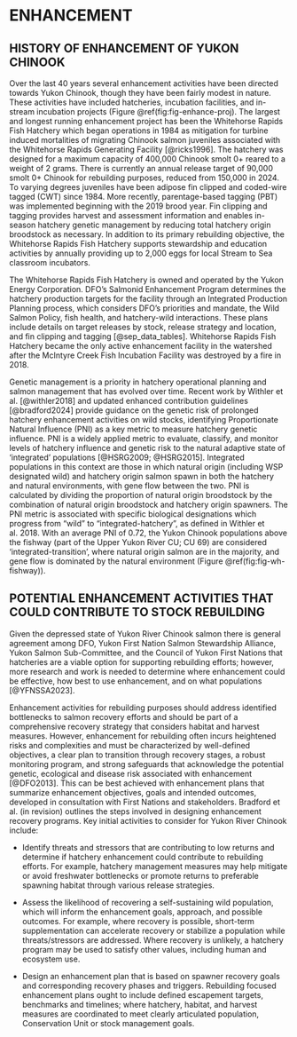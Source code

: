 # ENHANCEMENT {#sec:enhancement}

## HISTORY OF ENHANCEMENT OF YUKON CHINOOK

Over the last 40 years several enhancement activities have been directed towards Yukon Chinook, though they have been fairly modest in nature. These activities have included hatcheries, incubation facilities, and in-stream incubation projects (Figure \@ref(fig:fig-enhance-proj). The largest and longest running enhancement project has been the Whitehorse Rapids Fish Hatchery which began operations in 1984 as mitigation for turbine induced mortalities of migrating Chinook salmon juveniles associated with the Whitehorse Rapids Generating Facility [@ricks1996]. The hatchery was designed for a maximum capacity of 400,000 Chinook smolt 0+ reared to a weight of 2 grams. There is currently an annual release target of 90,000 smolt 0+ Chinook for rebuilding purposes, reduced from 150,000 in 2024. To varying degrees juveniles have been adipose fin clipped and coded-wire tagged (CWT) since 1984. More recently, parentage-based tagging (PBT) was implemented beginning with the 2019 brood year. Fin clipping and tagging provides harvest and assessment information and enables in-season hatchery genetic management by reducing total hatchery origin broodstock as necessary. In addition to its primary rebuilding objective, the Whitehorse Rapids Fish Hatchery supports stewardship and education activities by annually providing up to 2,000 eggs for local Stream to Sea classroom incubators.

The Whitehorse Rapids Fish Hatchery is owned and operated by the Yukon Energy Corporation. DFO's Salmonid Enhancement Program determines the hatchery production targets for the facility through an Integrated Production Planning process, which considers DFO's priorities and mandate, the Wild Salmon Policy, fish health, and hatchery-wild interactions. These plans include details on target releases by stock, release strategy and location, and fin clipping and tagging [@sep_data_tables]. Whitehorse Rapids Fish Hatchery became the only active enhancement facility in the watershed after the McIntyre Creek Fish Incubation Facility was destroyed by a fire in 2018.

Genetic management is a priority in hatchery operational planning and salmon management that has evolved over time. Recent work by Withler et al. [@withler2018] and updated enhanced contribution guidelines [@bradford2024] provide guidance on the genetic risk of prolonged hatchery enhancement activities on wild stocks, identifying Proportionate Natural Influence (PNI) as a key metric to measure hatchery genetic influence. PNI is a widely applied metric to evaluate, classify, and monitor levels of hatchery influence and genetic risk to the natural adaptive state of 'integrated' populations [@HSRG2009; @HSRG2015]. Integrated populations in this context are those in which natural origin (including WSP designated wild) and hatchery origin salmon spawn in both the hatchery and natural environments, with gene flow between the two. PNI is calculated by dividing the proportion of natural origin broodstock by the combination of natural origin broodstock and hatchery origin spawners. The PNI metric is associated with specific biological designations which progress from "wild" to "integrated-hatchery", as defined in Withler et al. 2018. With an average PNI of 0.72, the Yukon Chinook populations above the fishway (part of the Upper Yukon River CU; CU 69) are considered 'integrated-transition', where natural origin salmon are in the majority, and gene flow is dominated by the natural environment (Figure \@ref(fig:fig-wh-fishway)).

## POTENTIAL ENHANCEMENT ACTIVITIES THAT COULD CONTRIBUTE TO STOCK REBUILDING

Given the depressed state of Yukon River Chinook salmon there is general agreement among DFO, Yukon First Nation Salmon Stewardship Alliance, Yukon Salmon Sub-Committee, and the Council of Yukon First Nations that hatcheries are a viable option for supporting rebuilding efforts; however, more research and work is needed to determine where enhancement could be effective, how best to use enhancement, and on what populations [@YFNSSA2023].

Enhancement activities for rebuilding purposes should address identified bottlenecks to salmon recovery efforts and should be part of a comprehensive recovery strategy that considers habitat and harvest measures. However, enhancement for rebuilding often incurs heightened risks and complexities and must be characterized by well-defined objectives, a clear plan to transition through recovery stages, a robust monitoring program, and strong safeguards that acknowledge the potential genetic, ecological and disease risk associated with enhancement [@DFO2013]. This can be best achieved with enhancement plans that summarize enhancement objectives, goals and intended outcomes, developed in consultation with First Nations and stakeholders. Bradford et al. (in revision) outlines the steps involved in designing enhancement recovery programs. Key initial activities to consider for Yukon River Chinook include:

- Identify threats and stressors that are contributing to low returns and determine if hatchery enhancement could contribute to rebuilding efforts. For example, hatchery management measures may help mitigate or avoid freshwater bottlenecks or promote returns to preferable spawning habitat through various release strategies.

- Assess the likelihood of recovering a self-sustaining wild population, which will inform the enhancement goals, approach, and possible outcomes. For example, where recovery is possible, short-term supplementation can accelerate recovery or stabilize a population while threats/stressors are addressed. Where recovery is unlikely, a hatchery program may be used to satisfy other values, including human and ecosystem use.

- Design an enhancement plan that is based on spawner recovery goals and corresponding recovery phases and triggers. Rebuilding focused enhancement plans ought to include defined escapement targets, benchmarks and timelines; where hatchery, habitat, and harvest measures are coordinated to meet clearly articulated population, Conservation Unit or stock management goals.
